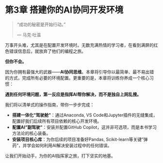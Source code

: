 # 第3章 搭建你的AI协同开发环境 {#sec-environment}

> "成功的秘密是开始行动。"
>
> --- 马克·吐温

万事开头难，尤其是在配置开发环境时。无数充满热情的学习者，在看到满屏的红色错误信息后，就放弃了他们的编程之旅。

**但你不会。**

因为你拥有最强大的武器——**AI协同思维**。本章将引导你以最简单、最不易出错的方式，完成所有必要的环境配置。更重要的是，本章将训练你养成一个核心习惯：

**遇到任何环境问题，第一反应是指挥AI帮你解决，而不是独自上网乱搜。**

我们将以清单式的操作指南，带你一步步完成：

*   **搭建一体化"驾驶舱"**：通过Anaconda, VS Code和Jupyter插件的无缝集成，配置好我们后续所有项目依赖的核心开发环境。
*   **配置AI"副驾驶"**：安装并配置GitHub Copilot，这并非可选项，而是本书学习方法论的核心装备。
*   **安装项目核心库**：为你后续的项目准备好Pandas, Scikit-learn等关键"弹药"，并学会如何利用AI解决安装过程中的任何错误。

让我们开始动手，为你的AI指挥家之旅，打下坚实的地基。 
